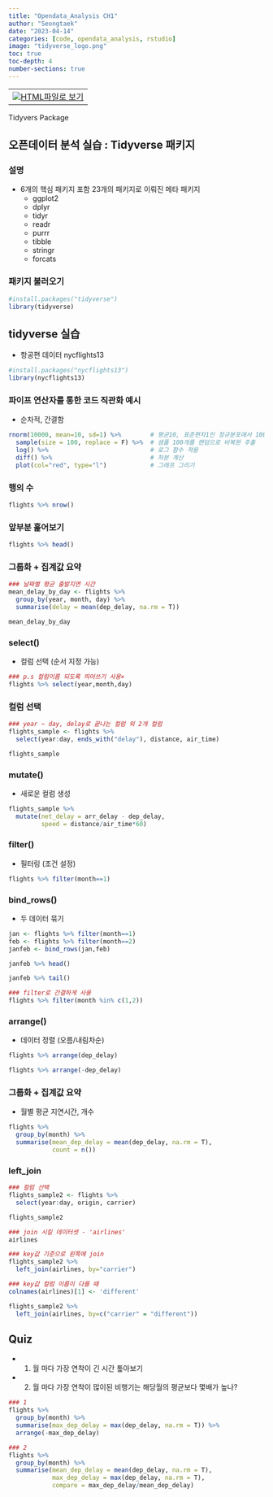```yaml
---
title: "Opendata_Analysis CH1"
author: "Seongtaek"
date: "2023-04-14"
categories: [code, opendata_analysis, rstudio]
image: "tidyverse_logo.png"
toc: true
toc-depth: 4
number-sections: true
---
```


<table align="bottom">
  <td>
    <a target="_blank" href="CH1_tidyverse.html"><img
    src = r_logo.png />HTML파일로 보기</a>
  </td>
</table>

Tidyvers Package

## 오픈데이터 분석 실습 : Tidyverse 패키지

### 설명
- 6개의 핵심 패키지 포함 23개의 패키지로 이뤄진 메타 패키지
  - ggplot2
  - dplyr
  - tidyr
  - readr
  - purrr
  - tibble
  - stringr
  - forcats

### 패키지 불러오기

```r
#install.packages("tidyverse")
library(tidyverse)
```

## tidyverse 실습
- 항공편 데이터 nycflights13

```r
#install.packages("nycflights13")
library(nycflights13)
```


### 파이프 연산자를 통한 코드 직관화 예시
- 순차적, 간결함

```r
rnorm(10000, mean=10, sd=1) %>%        # 평균10, 표준편차1인 정규분포에서 10000개 난수 생성
  sample(size = 100, replace = F) %>%  # 샘플 100개를 랜덤으로 비복원 추출
  log() %>%                            # 로그 함수 적용
  diff() %>%                           # 차분 계산 
  plot(col="red", type="l")            # 그래프 그리기
```

### 행의 수

```r
flights %>% nrow()
```

### 앞부분 훑어보기

```r
flights %>% head()
```

### 그룹화 + 집계값 요약

```r
### 날짜별 평균 출발지연 시간
mean_delay_by_day <- flights %>% 
  group_by(year, month, day) %>% 
  summarise(delay = mean(dep_delay, na.rm = T))

mean_delay_by_day
```

### select()
- 컬럼 선택 (순서 지정 가능)
```r
### p.s 컬럼이름 되도록 띄어쓰기 사용×
flights %>% select(year,month,day)
```

### 컬럼 선택

```r
### year ~ day, delay로 끝나는 컬럼 외 2개 컬럼
flights_sample <- flights %>% 
  select(year:day, ends_with("delay"), distance, air_time)

flights_sample
```

### mutate()
- 새로운 컬럼 생성
```r
flights_sample %>% 
  mutate(net_delay = arr_delay - dep_delay,
         speed = distance/air_time*60)
```

### filter()
- 필터링 (조건 설정)
```r
flights %>% filter(month==1)
```

### bind_rows()
- 두 데이터 묶기
```r
jan <- flights %>% filter(month==1)
feb <- flights %>% filter(month==2)
janfeb <- bind_rows(jan,feb)

janfeb %>% head()

janfeb %>% tail()

### filter로 간결하게 사용
flights %>% filter(month %in% c(1,2))
```

### arrange()
- 데이터 정렬 (오름/내림차순)

```r
flights %>% arrange(dep_delay)

flights %>% arrange(-dep_delay)
```

### 그룹화 + 집계값 요약
- 월별 평균 지연시간, 개수
```r
flights %>% 
  group_by(month) %>% 
  summarise(mean_dep_delay = mean(dep_delay, na.rm = T),
            count = n())
```

### left_join

```r
### 컬럼 선택
flights_sample2 <- flights %>% 
  select(year:day, origin, carrier)

flights_sample2

### join 시킬 데이터셋 - 'airlines'
airlines

### key값 기준으로 왼쪽에 join
flights_sample2 %>% 
  left_join(airlines, by="carrier")

### key값 컬럼 이름이 다를 때
colnames(airlines)[1] <- 'different'

flights_sample2 %>% 
  left_join(airlines, by=c("carrier" = "different"))
```

## Quiz
- 1. 월 마다 가장 연착이 긴 시간 톺아보기
- 2. 월 마다 가장 연착이 많이된 비행기는 해당월의 평균보다 몇배가 높나?
```r
### 1
flights %>%
  group_by(month) %>% 
  summarise(max_dep_delay = max(dep_delay, na.rm = T)) %>% 
  arrange(-max_dep_delay)

### 2
flights %>%
  group_by(month) %>% 
  summarise(mean_dep_delay = mean(dep_delay, na.rm = T),
            max_dep_delay = max(dep_delay, na.rm = T),
            compare = max_dep_delay/mean_dep_delay)

```
